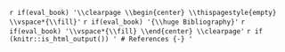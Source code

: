 `r if(eval_book) '\\clearpage \\begin{center} \\thispagestyle{empty} \\vspace*{\\fill}'`
`r if(eval_book) '{\\huge Bibliography}'`
`r if(eval_book) '\\vspace*{\\fill} \\end{center} \\clearpage'`
`r if (knitr::is_html_output()) '
# References {-}
'`

